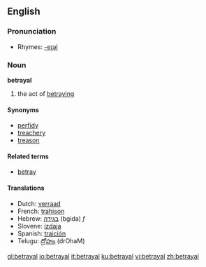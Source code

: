 ==English==

===Pronunciation===
*Rhymes: [[Rhymes:English:-eɪəl|-eɪəl]]

===Noun===
'''betrayal'''
# the act of [[betray]]ing

====Synonyms====
*[[perfidy]]
*[[treachery]]
*[[treason]]

====Related terms====
*[[betray]]

====Translations====
*Dutch: [[verraad]] {{n}}
*French: [[trahison]] {{m}}
*Hebrew: [[בגידה]] (bgida) ''f''
*Slovene: [[izdaja]] {{f}}
*Spanish: [[traición]]
*Telugu: [[ద్రోహం]] (drOhaM)

[[gl:betrayal]]
[[io:betrayal]]
[[it:betrayal]]
[[ku:betrayal]]
[[vi:betrayal]]
[[zh:betrayal]]